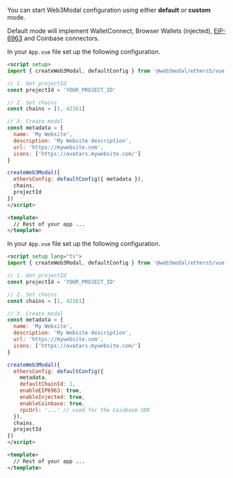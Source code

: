 
You can start Web3Modal configuration using either **default** or **custom** mode.

Default mode will implement WalletConnect, Browser Wallets (injected), [EIP-6963](https://eips.ethereum.org/EIPS/eip-6963) and Coinbase connectors.

<Tabs>
<TabItem value="default" label="Default">


In your `App.vue` file set up the following configuration.

```html
<script setup>
import { createWeb3Modal, defaultConfig } from '@web3modal/ethers5/vue'

// 1. Get projectId
const projectId = 'YOUR_PROJECT_ID'

// 2. Set chains
const chains = [1, 42161]

// 3. Create modal
const metadata = {
  name: 'My Website',
  description: 'My Website description',
  url: 'https://mywebsite.com',
  icons: ['https://avatars.mywebsite.com/']
}

createWeb3Modal({
  ethersConfig: defaultConfig({ metadata }),
  chains,
  projectId
})
</script>

<template>
  // Rest of your app ...
</template>
```

</TabItem>
<TabItem value="custom" label="Custom">

In your `App.vue` file set up the following configuration.

```html
<script setup lang="ts">
import { createWeb3Modal, defaultConfig } from '@web3modal/ethers5/vue'

// 1. Get projectId
const projectId = 'YOUR_PROJECT_ID'

// 2. Set chains
const chains = [1, 42161]

// 3. Create modal
const metadata = {
  name: 'My Website',
  description: 'My Website description',
  url: 'https://mywebsite.com',
  icons: ['https://avatars.mywebsite.com/']
}

createWeb3Modal({
  ethersConfig: defaultConfig({ 
    metadata,
    defaultChainId: 1,
    enableEIP6963: true,
    enableInjected: true,
    enableCoinbase: true,
    rpcUrl: '...' // used for the Coinbase SDK
  }),
  chains,
  projectId
})
</script>

<template>
  // Rest of your app ...
</template>
```

</TabItem>
</Tabs>